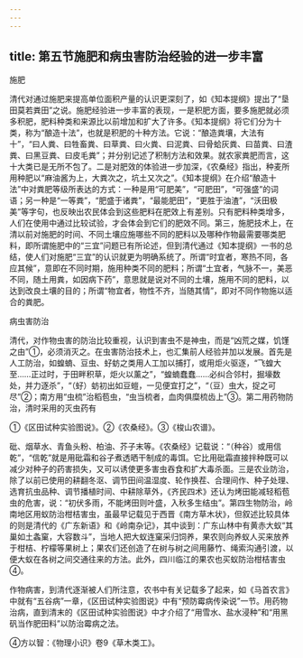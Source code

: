 ```yaml
---
---
---
```

title: 第五节施肥和病虫害防治经验的进一步丰富
---



施肥

清代对通过施肥来提高单位面积产量的认识更深刻了，如《知本提纲》提出了“垦田莫若粪田”之说。施肥经验进一步丰富的表现，一是积肥方面，要多施肥就必须多积肥，肥料种类和来源比以前增加和扩大了许多。《知本提纲》将它们分为十类，称为“酿造十法”，也就是积肥的十种方法。它说：“酿造粪壤，大法有十”，“曰人粪、曰牲畜粪、曰草粪、曰火粪、曰泥粪、曰骨蛤灰粪、曰苗粪、曰渣粪、曰黑豆粪、曰皮毛粪”；并分别记述了积制方法和效果。就农家粪肥而言，这十大类已是无所不包了。二是对肥效的体验进一步加深，《农桑经》指出，种麦所用种肥以“麻油酱为上，大粪次之，坑土又次之”。《知本提纲》在介绍“酿造十法”中对粪肥等级所表达的方式：一种是用“可肥美”，“可肥田”，“可强盛”的词语；另一种是“一等粪”，“肥盛于诸粪”，“最能肥田”，“更胜于油渣”，“沃田极美”等字句，也反映出农民体会到这些肥料在肥效上有差别。只有肥料种类增多，人们在使用中通过比较试验，才会体会到它们的肥效不同。第三，施肥技术上，在清以前对施肥的时间、不同土壤应施哪些不同的肥料以及哪种作物最需要哪类肥料，即所谓施肥中的“三宜”问题已有所论述，但到清代通过《知本提纲》一书的总结，使人们对施肥“三宜”的认识就更为明确系统了。所谓“时宜者，寒热不同，各应其候”，意即在不同时期，施用种类不同的肥料；所谓“土宜者，气脉不一，美恶不同，随土用粪，如因病下药”，意思就是说对不同的土壤，施用不同的肥料，以达到改良土壤的目的；所谓“物宜者，物性不齐，当随其情”，即对不同作物施以适合的粪肥。

病虫害防治

清代，对作物虫害的防治比较重视，认识到害虫不是神虫，而是“凶荒之媒，饥馑之由”①，必须消灭之。在虫害防治技术上，也汇集前人经验并加以发展。首先是人工防治，如蝗蝻、豆虫、虸蚄之类用人工加以捕打，或用炬火驱逐，“飞蝗大至……正过时，于田畔积草，炬火以薰之”，“蝗蝻蠢蠢……必纠合邻村，掘壕数处，并力逐杀”，“（虸）蚄初出如豆螘，一见便宜打之”，“（豆）虫大，捉之可尽”②；南方用“虫梳”治稻苞虫，“虫当梳者，血肉俱糜梳齿上”③。第二用药物防治，清时采用的灭虫药有

①《区田试种实验图说》。②《农桑经》。③《梭山农谱》。

砒、烟草水、青鱼头粉、柏油、芥子末等。《农桑经》记载说：“（种谷）或用信乾”，“信乾”就是用砒霜和谷子煮透晒干制成的毒饵。它比用砒霜直接拌种既可以减少对种子的药害损失，又可以诱使更多害虫吞食和扩大毒杀面。三是农业防治，除了以前已使用的耕翻冬沤、调节田间温湿度、轮作换茬、合理间作、种子处理、选育抗虫品种、调节播植时间、中耕除草外，《齐民四术》还认为烤田能减轻稻苞虫的危害，说：“初伏多雨，不能烤田则叶盛，入秋多生结虫”。第四生物防治，岭南地区用蚁防治柑桔害虫，虽最早记载见于西晋《南方草木状》，但叙述比较具体的则是清代的《广东新语》和《岭南杂记》，其中谈到：广东山林中有黄赤大蚁“其巢如土螽窠，大容数斗”，当地人把大蚁连窠采归饲养，果农则向养蚁人买来放养于柑桔、柠檬等果树上；果农们还创造了在树与树之间用藤竹、绳索沟通引渡，以便大蚁在各树之间交通往来的方法。此外，四川临江的果农也买蚁防治柑桔害虫④。

作物病害，到清代逐渐被人们所注意，农书中有关记载多了起来，如《马首农言》中就有“五谷病”一章，《区田试种实验图说》中有“预防霉病传染说”一节。用药物治病，直到清末的《区田试种实验图说》中才介绍了“用雪水、盐水浸种”和“用黑矾当作肥田料”以防治霉病之法。

④方以智：《物理小识》卷9《草木类工》。